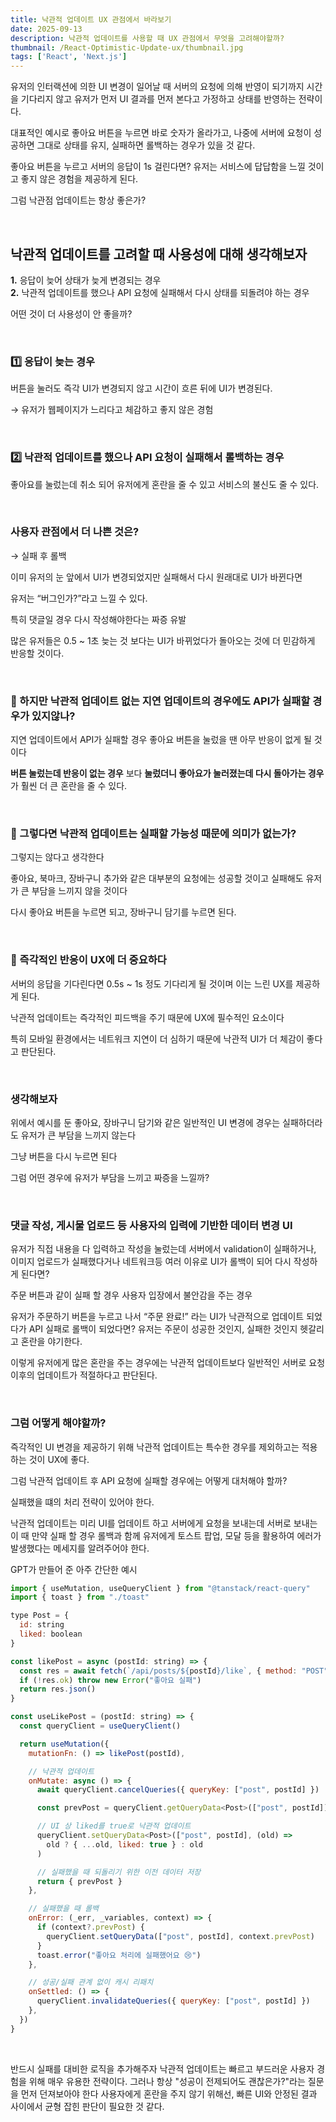 ```yaml
---
title: 낙관적 업데이트 UX 관점에서 바라보기
date: 2025-09-13
description: 낙관적 업데이트를 사용할 때 UX 관점에서 무엇을 고려해야할까?
thumbnail: /React-Optimistic-Update-ux/thumbnail.jpg
tags: ['React', 'Next.js']
---
```


유저의 인터랙션에 의한 UI 변경이 일어날 때 서버의 요청에 의해 반영이 되기까지 시간을 기다리지 않고
유저가 먼저 UI 결과를 먼저 본다고 가정하고 상태를 반영하는 전략이다.

대표적인 예시로 좋아요 버튼을 누르면 바로 숫자가 올라가고, 나중에 서버에 요청이 성공하면 그대로 상태를 유지, 실패하면 롤백하는 경우가 있을 것 같다.

좋아요 버튼을 누르고 서버의 응답이 1s 걸린다면?
유저는 서비스에 답답함을 느낄 것이고 좋지 않은 경험을 제공하게 된다.

그럼 낙관점 업데이트는 항상 좋은가?

​<br />

## 낙관적 업데이트를 고려할 때 사용성에 대해 생각해보자

**1.** 응답이 늦어 상태가 늦게 변경되는 경우 <br />
**2.** 낙관적 업데이트를 했으나 API 요청에 실패해서 다시 상태를 되돌려야 하는 경우

어떤 것이 더 사용성이 안 좋을까?

​<br />

### 1️⃣ 응답이 늦는 경우

버튼을 눌러도 즉각 UI가 변경되지 않고 시간이 흐른 뒤에 UI가 변경된다.

→ 유저가 웹페이지가 느리다고 체감하고 좋지 않은 경험

​<br />

### 2️⃣ 낙관적 업데이트를 했으나 API 요청이 실패해서 롤백하는 경우

좋아요를 눌렀는데 취소 되어 유저에게 혼란을 줄 수 있고 서비스의 불신도 줄 수 있다.

​<br />

### 사용자 관점에서 더 나쁜 것은?

→ 실패 후 롤백

이미 유저의 눈 앞에서 UI가 변경되었지만 실패해서 다시 원래대로 UI가 바뀐다면

유저는 “버그인가?”라고 느낄 수 있다.

특히 댓글일 경우 다시 작성해야한다는 짜증 유발

많은 유저들은 0.5 ~ 1초 늦는 것 보다는 UI가 바뀌었다가 돌아오는 것에 더 민감하게 반응할 것이다.

​<br />

### 🔎 하지만 낙관적 업데이트 없는 지연 업데이트의 경우에도 API가 실패할 경우가 있지않나?

지연 업데이트에서 API가 실패할 경우 좋아요 버튼을 눌렀을 땐 아무 반응이 없게 될 것이다

<b>버튼 눌렀는데 반응이 없는 경우</b> 보다
<b>눌렀더니 좋아요가 눌러졌는데 다시 돌아가는 경우</b>가 훨씬 더 큰 혼란을 줄 수
있다.

​<br />

### 🤔 그렇다면 낙관적 업데이트는 실패할 가능성 때문에 의미가 없는가?

그렇지는 않다고 생각한다

좋아요, 북마크, 장바구니 추가와 같은 대부분의 요청에는 성공할 것이고 실패해도 유저가 큰 부담을 느끼지 않을 것이다

다시 좋아요 버튼을 누르면 되고, 장바구니 담기를 누르면 된다.

​<br />

### 🚀 즉각적인 반응이 UX에 더 중요하다

서버의 응답을 기다린다면 0.5s ~ 1s 정도 기다리게 될 것이며 이는 느린 UX를 제공하게 된다.

낙관적 업데이트는 즉각적인 피드백을 주기 때문에 UX에 필수적인 요소이다

특히 모바일 환경에서는 네트워크 지연이 더 심하기 때문에 낙관적 UI가 더 체감이 좋다고 판단된다.

​<br />

### 생각해보자

위에서 예시를 둔 좋아요, 장바구니 담기와 같은 일반적인 UI 변경에 경우는 실패하더라도 유저가 큰 부담을 느끼지 않는다

그냥 버튼을 다시 누르면 된다

그럼 어떤 경우에 유저가 부담을 느끼고 짜증을 느낄까?

​<br />

### 댓글 작성, 게시물 업로드 등 사용자의 입력에 기반한 데이터 변경 UI

유저가 직접 내용을 다 입력하고 작성을 눌렀는데
서버에서 validation이 실패하거나, 이미지 업로드가 실패했다거나 네트워크등 여러 이유로 UI가 롤백이 되어 다시 작성하게 된다면?

주문 버튼과 같이 실패 할 경우 사용자 입장에서 불안감을 주는 경우

유저가 주문하기 버튼을 누르고 나서 “주문 완료!” 라는 UI가 낙관적으로 업데이트 되었다가 API 실패로 롤백이 되었다면?
유저는 주문이 성공한 것인지, 실패한 것인지 헷갈리고 혼란을 야기한다.

이렇게 유저에게 많은 혼란을 주는 경우에는 낙관적 업데이트보다 일반적인 서버로 요청 이후의 업데이트가 적절하다고 판단된다.

​<br />

### 그럼 어떻게 해야할까?

즉각적인 UI 변경을 제공하기 위해 낙관적 업데이트는 특수한 경우를 제외하고는 적용하는 것이 UX에 좋다.

그럼 낙관적 업데이트 후 API 요청에 실패할 경우에는 어떻게 대처해야 할까?

실패했을 떄의 처리 전략이 있어야 한다.

낙관적 업데이트는 미리 UI를 업데이트 하고 서버에게 요청을 보내는데 서버로 보내는 이 때 만약 실패 할 경우 롤백과 함께 유저에게 토스트 팝업, 모달 등을 활용하여 에러가 발생했다는 메세지를 알려주어야 한다.

GPT가 만들어 준 아주 간단한 예시

```jsx
import { useMutation, useQueryClient } from "@tanstack/react-query"
import { toast } from "./toast"

type Post = {
  id: string
  liked: boolean
}

const likePost = async (postId: string) => {
  const res = await fetch(`/api/posts/${postId}/like`, { method: "POST" })
  if (!res.ok) throw new Error("좋아요 실패")
  return res.json()
}

const useLikePost = (postId: string) => {
  const queryClient = useQueryClient()

  return useMutation({
    mutationFn: () => likePost(postId),

    // 낙관적 업데이트
    onMutate: async () => {
      await queryClient.cancelQueries({ queryKey: ["post", postId] })

      const prevPost = queryClient.getQueryData<Post>(["post", postId])

      // UI 상 liked를 true로 낙관적 업데이트
      queryClient.setQueryData<Post>(["post", postId], (old) =>
        old ? { ...old, liked: true } : old
      )

      // 실패했을 때 되돌리기 위한 이전 데이터 저장
      return { prevPost }
    },

    // 실패했을 때 롤백
    onError: (_err, _variables, context) => {
      if (context?.prevPost) {
        queryClient.setQueryData(["post", postId], context.prevPost)
      }
      toast.error("좋아요 처리에 실패했어요 😢")
    },

    // 성공/실패 관계 없이 캐시 리패치
    onSettled: () => {
      queryClient.invalidateQueries({ queryKey: ["post", postId] })
    },
  })
}

```

​<br />

반드시 실패를 대비한 로직을 추가해주자
낙관적 업데이트는 빠르고 부드러운 사용자 경험을 위해 매우 유용한 전략이다.
그러나 항상 "성공이 전제되어도 괜찮은가?"라는 질문을 먼저 던져보아야 한다
사용자에게 혼란을 주지 않기 위해선, 빠른 UI와 안정된 결과 사이에서 균형 잡힌 판단이 필요한 것 같다.
